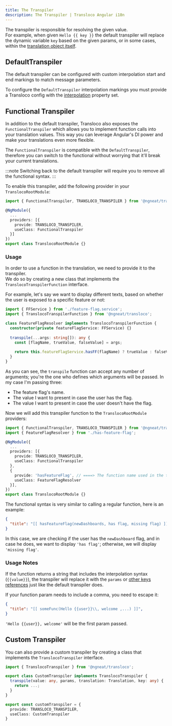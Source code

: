 ```yaml
---
title: The Transpiler
description: The Transpiler | Transloco Angular i18n
---
```


The transpiler is responsible for resolving the given value.  
For example, when given `Hello {{ key }}` the default transpiler will replace the dynamic variable `key` based on the given params, or in some cases, within the [translation object itself](./additional-functionality#reference-other-keys).

## DefaultTranspiler
The default transpiler can be configured with custom interpolation start and end markings to match message parameters.

To configure the `DefaultTranspiler` interpolation markings you must provide a Transloco config with the [interpolation](./getting-started/config-options#interpolation) property set. 

## Functional Transpiler

In addition to the default transpiler, Transloco also exposes the `FunctionalTranspiler` which allows you to implement function calls into your translation values. This way you can leverage Angular's DI power and make your translations even more flexible.

The `FunctionalTranspiler` is compatible with the `DefaultTranspiler`, therefore you can switch to the functional without worrying that it'll break your current translations. 

:::note
Switching back to the default transpiler will require you to remove all the functional syntax.
:::

To enable this transpiler, add the following provider in your `TranslocoRootModule`:

```ts title="transloco-root.module.ts"
import { FunctionalTranspiler, TRANSLOCO_TRANSPILER } from '@ngneat/transloco';

@NgModule({
  ...
  providers: [{
    provide: TRANSLOCO_TRANSPILER,
    useClass: FunctionalTranspiler
  }]
})
export class TranslocoRootModule {}
```

### Usage

In order to use a function in the translation, we need to provide it to the transpiler.  
We do so by creating a new class that implements the `TranslocoTranspilerFunction` interface.
  
For example, let's say we want to display different texts, based on whether the user is exposed to a specific feature or not:

```ts title="has-feature-flag.ts"
import { FFService } from './feature-flag.service';
import { TranslocoTranspilerFunction } from '@ngneat/transloco';

class FeatureFlagResolver implements TranslocoTranspilerFunction {
  constructor(private featureFlagService: FFService) {}
  
  transpile(...args: string[]): any {
    const [flagName, trueValue, falseValue] = args;
    
    return this.featureFlagService.hasFF(flagName) ? trueValue : falseValue;
  }
}
```
As you can see, the `transpile` function can accept any number of arguments; you're the one who defines which arguments will be passed. In my case I'm passing three:
* The feature flag's name.
* The value I want to present in case the user has the flag.
* The value I want to present in case the user doesn't have the flag.

Now we will add this transpiler function to the `TranslocoRootModule` providers:

```ts title="transloco-root.module.ts"
import { FunctionalTranspiler, TRANSLOCO_TRANSPILER } from '@ngneat/transloco';
import { FeatureFlagResolver } from './has-feature-flag';

@NgModule({
  ...
  providers: [{
    provide: TRANSLOCO_TRANSPILER,
    useClass: FunctionalTranspiler
  },
  {
    provide: 'hasFeatureFlag', // ====> The function name used in the translation
    useClass: FeatureFlagResolver
  }],
})
export class TranslocoRootModule {}
```

The functional syntax is very similar to calling a regular function, here is an example:

```json title="en.json"
{
  "title": "[[ hasFeatureFlag(newDashboards, has flag, missing flag) ]]",
}
```

In this case, we are checking if the user has the `newDashboard` flag, and in case he does, we want to display `'has flag'`; otherwise, we will display `'missing flag'`.

### Usage Notes 

If the function returns a string that includes the interpolation syntax (`{{value}}`), the transpiler will replace it with the `params` or [other keys references](./additional-functionality#reference-other-keys) just like the default transpiler does.

If your function param needs to include a comma, you need to escape it:
```json title="en.json"
{
  "title": "[[ someFunc(Hello {{user}}\\, welcome ,...) ]]",
}
```
`'Hello {{user}}, welcome'` will be the first param passed.

## Custom Transpiler

You can also provide a custom transpiler by creating a class that implements the `TranslocoTranspiler` interface.

```ts
import { TranslocoTranspiler } from '@ngneat/transloco';

export class CustomTranspiler implements TranslocoTranspiler {
  transpile(value: any, params, translation: Translation, key: any) {
    return ...;
  }
}

export const customTranspiler = {
  provide: TRANSLOCO_TRANSPILER,
  useClass: CustomTranspiler
}
```
